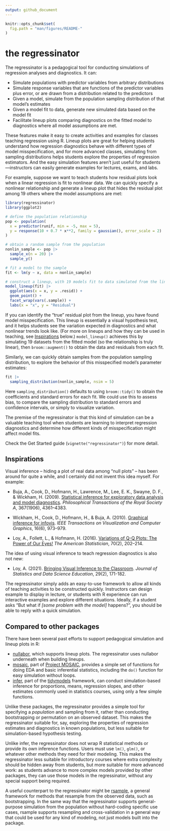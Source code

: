 ```yaml
---
output: github_document
---
```


<!-- WARNING: README.md is generated from README.Rmd; edit that
     instead, then use rmarkdown::render("README.Rmd") to regenerate -->

```r
knitr::opts_chunk$set(
  fig.path = "man/figures/README-"
)
```

# the regressinator

The regressinator is a pedagogical tool for conducting simulations of regression
analyses and diagnostics. It can:

* Simulate populations with predictor variables from arbitrary distributions
* Simulate response variables that are functions of the predictor variables plus
  error, or are drawn from a distribution related to the predictors
* Given a model, simulate from the population sampling distribution of that
  model's estimates
* Given a model fit to data, generate new simulated data based on the model fit
* Facilitate lineup plots comparing diagnostics on the fitted model to
  diagnostics where all model assumptions are met.

These features make it easy to create activities and examples for classes
teaching regression using R. Lineup plots are great for helping students
understand how regression diagnostics behave with different types of model
misspecification, and for more advanced classes, simulating from sampling
distributions helps students explore the properties of regression estimators.
And the easy simulation features aren't just useful for students---instructors
can easily generate examples for lectures, exams, and labs.

For example, suppose we want to teach students how residual plots look when a
linear regression is fit to nonlinear data. We can quickly specify a nonlinear
relationship and generate a lineup plot that hides the residual plot among 19
others where the model assumptions are met:

```r
library(regressinator)
library(ggplot2)

# define the population relationship
pop <- population(
  x = predictor(runif, min = -5, max = 5),
  y = response(10 + 0.7 * x**2, family = gaussian(), error_scale = 2)
)

# obtain a random sample from the population
nonlin_sample <- pop |>
  sample_x(n = 20) |>
  sample_y()

# fit a model to the sample
fit <- lm(y ~ x, data = nonlin_sample)

# construct a lineup, with 19 models fit to data simulated from the linear model
model_lineup(fit) |>
  ggplot(aes(x = x, y = .resid)) +
  geom_point() +
  facet_wrap(vars(.sample)) +
  labs(x = "x", y = "Residual")
```

If you can identify the "true" residual plot from the lineup, you have found
model misspecification. This lineup is essentially a visual hypothesis test, and
it helps students see the variation expected in diagnostics and what nonlinear
trends look like. (For more on lineups and how they can be used in teaching, see
[Inspirations](#inspirations) below.) `model_lineup()` achieves this by
simulating 19 datasets from the fitted model (so the relationship is truly
linear), then `broom::augment()` to obtain the data and residuals from each fit.

Similarly, we can quickly obtain samples from the population sampling
distribution, to explore the behavior of this misspecified model's parameter
estimates:

```r
fit |>
  sampling_distribution(nonlin_sample, nsim = 5)
```

Here `sampling_distribution()` defaults to using `broom::tidy()` to obtain the
coefficients and standard errors for each fit. We could use this to assess bias,
to compare the sampling distribution to standard errors and confidence
intervals, or simply to visualize variation.

The premise of the regressinator is that this kind of simulation can be a
valuable teaching tool when students are learning to interpret regression
diagnostics and determine how different kinds of misspecification might affect
model fits.

Check the Get Started guide (`vignette("regressinator")`) for more detail.

## Inspirations

Visual inference -- hiding a plot of real data among "null plots" -- has been
around for quite a while, and I certainly did not invent this idea myself. For
example:

* Buja, A., Cook, D., Hofmann, H., Lawrence, M., Lee, E. K., Swayne, D. F., &
  Wickham, H. (2009). [Statistical inference for exploratory data analysis and
  model diagnostics](https://doi.org/10.1098/rsta.2009.0120). *Philosophical
  Transactions of the Royal Society A*, 367(1906), 4361–4383.

* Wickham, H., Cook, D., Hofmann, H., & Buja, A. (2010). [Graphical inference
  for infovis](https://doi.org/10.1109/TVCG.2010.161). *IEEE Transactions on
  Visualization and Computer Graphics*, 16(6), 973–979.

* Loy, A., Follett, L., & Hofmann, H. (2016). [Variations of Q-Q Plots: The
  Power of Our Eyes!](https://doi.org/10.1080/00031305.2015.1077728) *The
  American Statistician*, 70(2), 202–214.

The idea of using visual inference to teach regression diagnostics is also not
new:

* Loy, A. (2021). [Bringing Visual Inference to the
  Classroom](https://doi.org/10.1080/26939169.2021.1920866). *Journal of
  Statistics and Data Science Education*, 29(2), 171-182.

The regressinator simply adds an easy-to-use framework to allow all kinds of
teaching activities to be constructed quickly. Instructors can design example to
display in lecture, or students with R experience can run interactive examples
and explore different situations. Ideally, if a student asks "But what if *[some
problem with the model]* happens?", you should be able to reply with a quick
simulation.

## Compared to other packages

There have been several past efforts to support pedagogical simulation and
lineup plots in R:

* [nullabor](https://cran.r-project.org/package=nullabor), which supports lineup
  plots. The regressinator uses nullabor underneath when building lineups.
* [mosaic](https://cran.r-project.org/package=mosaic), part of [Project
  MOSAIC](http://www.mosaic-web.org/), provides a simple set of functions for
  doing EDA and basic inferential statistics, including the `do()` function for
  easy simulation without loops.
* [infer](https://infer.tidymodels.org/), part of the
  [tidymodels](https://www.tidymodels.org/) framework, can conduct
  simulation-based inference for proportions, means, regression slopes, and
  other estimates commonly used in statistics courses, using only a few simple
  functions.

Unlike these packages, the regressinator provides a simple tool for specifying a
*population* and sampling from it, rather than conducting bootstrapping or
permutation on an observed dataset. This makes the regressinator suitable for,
say, exploring the properties of regression estimates and diagnostics in known
populations, but less suitable for simulation-based hypothesis testing.

Unlike infer, the regressinator does not wrap R statistical methods or provide
its own inference functions. Users must use `lm()`, `glm()`, or whatever other
methods they need for their modeling. This makes the regressinator less suitable
for introductory courses where extra complexity should be hidden away from
students, but more suitable for more advanced work: as students advance to more
complex models provided by other packages, they can use those models in the
regressinator, without any special support being required.

A useful counterpart to the regressinator might be
[rsample](https://rsample.tidymodels.org/), a general framework for methods that
resample from the observed data, such as bootstrapping. In the same way that the
regressinator supports general-purpose simulation from the population without
hard-coding specific use cases, rsample supports resampling and cross-validation
in a general way that could be used for any kind of modeling, not just models
built into the package.
